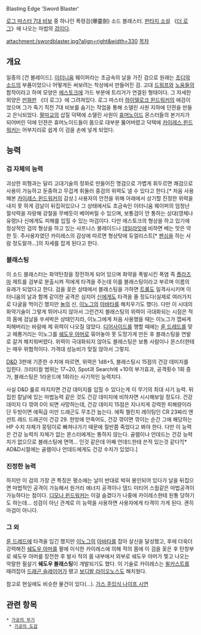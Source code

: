 Blasting Edge 'Sword Blaster'

[[로그 마스터 7대 비보]] 중 하나인 폭령검(爆靈劍) 소드 블래스터. [[판타지 소설]] 《[[더 로그]]》에 나오는 마법의 [[검]]이다.

attachment:/swordblaster.jpg?align=right&width=330 [[목차]]
== 개요 ==
일종의 [건 블레이드]. [[이터니움]] 웨이퍼라는 초금속의 날을 가진 검으로 원래는 [[조디악 소드]]의 부품이었으나 어떻게든 써보려는 착상에서 만들어진 검. 고대 [[드워프]]와 [[노움]]들의 합작이라고 하며 모양은 [[에스토크]]에 가드 부분에 트리거가 연결된 형태이다. 그 자세한 외양은 [[만화]]판 《더 로그》에 그려져있다.
로그 마스터 [[하이델로크 윈드워커]]의 애검이었으며 그가 죽기 직전 7대 비보를 숨기는 작업을 통해 소델린 사원 지하에 던젼을 만들고 은닉되었다.
[[팔마]]교의 삽질 덕택에 소델린 사원이 [[휴머노이드]] 몬스터들의 본거지가 되어버린 덕에 던젼은 휴머노이드들이 몸으로 대부분 뚫어버렸고 덕택에 [[카이레스 윈드워커]]는 어부지리로 쉽게 이 검을 손에 넣게 되었다.

== 능력 ==
=== 검 자체의 능력 ===
괴상한 외형과는 달리 고대기술의 정화로 만들어진 명검으로 가볍게 휘두르면 쾌검으로 사용이 가능하고 둔중하고 무겁게 휘둘러 중검의 위력도 낼 수 있다고 한다.[* 처음 사용해본 [[카이레스 윈드워커]]의 감상.]
사용자의 안전을 위해 아래에서 상기할 진정한 위력을 내지 못 하게 검날이 뒤집혀있으나 그 상태에서도 초금속인 이터니움 웨이퍼의 엄청난 절삭력을 자랑해 강철을 무베듯이 베어버릴 수 있으며, 보통검이 안 통하는 상대(영체나 유령)나 신에게도 피해를 입힐 수 있는 마검이다. 
다만 에스토크의 형상을 하고 있기에 정상적인 검의 형상을 하고 있는 샤프니스 블레이드나 [[데일라잇]]에 비하면 베는 맛은 약한 듯. 주사용자였던 카이레스의 감상에 따르면 형상탓에 듀얼리스트[* [[펜싱]]을 하는 사람 정도랄까...]의 자세를 잡게 된다고 한다.


=== 블래스팅 ===
이 소드 블래스터는 화약탄창을 장전하게 되어 있으며 화약을 폭발시킨 폭염 즉 [[플라즈마]] 제트를 검부로 분출시켜 적에게 타격을 주는데 이를 블래스팅이라고 부르며 이름의 유래가 되었다고 한다. 검을 꽂은 상태에서 블래스팅을 가하면 [[트롤]]도 일격사시키며 이터니움의 날과 함께 같이한 공격은 심지어 [[신]]에게도 타격을 줄 정도다(실제로 여러가지로 다굴을 먹이긴 했지만 [[놀]]의 신, [[이노그]]의 [[아바타]]를 해치우기도 했다). 다만 이 시대의 화약기술이 그렇게 뛰어나지 않아서 그런건지 블래스팅의 위력이 극대화되는 시점은 적의 몸에 검날을 쑤셔박은 상태인지라, 이노그에게 처음 사용했을 때는 이노그가 잽싸게 피해버리는 바람에 제 위력이 나오질 않았다. [[디어사이드]]를 행할 때에는 [[룬 드레드]]를 맞고 헤롱거리는 이노그를 [[쉐도우 아머]]로 묶어놓아 못 도망가게 만든 후 블래스팅을 연발로 갈겨 해치워버렸다. 위력이 극대화되지 않아도 블래스팅은 보통 사람이나 몬스터한테는 매우 위협적이다. 가격대 성능비가 맞질 않아서 그렇지.

[[D&D]] 3판에 기준한 수치에 따르면, 위력은 1d8+5, 블래스팅시 15점의 건강 데미지를 입힌다. 크리티컬 범위는 17~20, Spot과 Search에 +10의 부가효과, 공격횟수 1회 증가, 블래스팅은 1라운드에 1회라는 사기적인 능력치다.

사실 D&D 룰로 따지자면 건강 데미지를 입힐 수 있다는게 이 무기의 최대 사기 능력. 뒤집힌 칼날에 있는 마법능력 같은 것도 건강 데미지에 비하자면 시시해보일 정도다. 건강 데미지 다 깎여 0이 되면 사망하는데, 건강 데미지 15점은 지나치게 강력한 피해량이라 단 두방이면 에픽급 미만 드래곤도 무조건 눕는다. 에픽 챌린지 레이팅인 CR 23짜리 앤션트 레드 드래곤이 건강 29. 한방에 안죽어도, 건강 깎이면 깎이는 순간 그에 해당하는 HP 수치 자체가 뭉텅이로 빠져나가기 때문에 절반쯤 죽었다고 봐야 한다.
다만 이 능력은 건강 능력치 자체가 없는 몬스터에게는 통하지 않는다. 골렘이나 언데드는 건강 능력치가 없으므로 블래스팅에 면역... 인것 같은데 어째 언데드한테 쓴적 있는것 같다?[* AD&D시절에는 골렘이나 언데드에게도 건강 수치가 있었다.]

=== 진정한 능력 ===
하지만 이 검의 가장 큰 특징은 평소에는 날이 반대로 박혀 봉인되어 있다가 날을 뒤집으면 마법적인 공격이 가능해서 원거리 에너지 공격이나 댐드 미티어 스웜같은 마법공격이 가능하다는 점이다. [[디모나 윈드워커]]는 이걸 숨겼다가 나중에 카이레스한테 된통 당하기도 하는데... 성검이 아닌 관계로 이 능력을 사용하면 사용자에게 타격이 가게 된다. 괜히 마검이 아니다.

=== 그 외 ===
[[룬 드레드]]에 타격을 입긴 했지만 [[이노그]]의 [[아바타]]를 잡아 살신을 달성했고, 후에 더욱더 강력해진 [[쉐도우 아머]]를 팔에 이식한 카이레스에 의해 적의 몸에 이 검을 꽂은 후 탄창부로 쉐도우 아머를 장전한 후 발사 적의 몸 내부에서 외부로 쉐도우 아머가 찢고 나오는 악랄한 필살기 '''쉐도우 블래스팅'''이 개발되기도 했다. 이 기술로 카이레스는 [[윌카스트]]를 때려잡아 [[드래곤 슬레이어]]가 됐고 [[보디발 라이오노스]]도 해치웠다.

참고로 현실에도 비슷한 물건이 있다(…).
[http://www.youtube.com/watch?v=Sa_NC-_fvKs&feature=player_embedded 가스 주입식 나이프 시연]

== 관련 항목 ==
 * [[가공의 무기]]
  * [[가공의 도검]]

